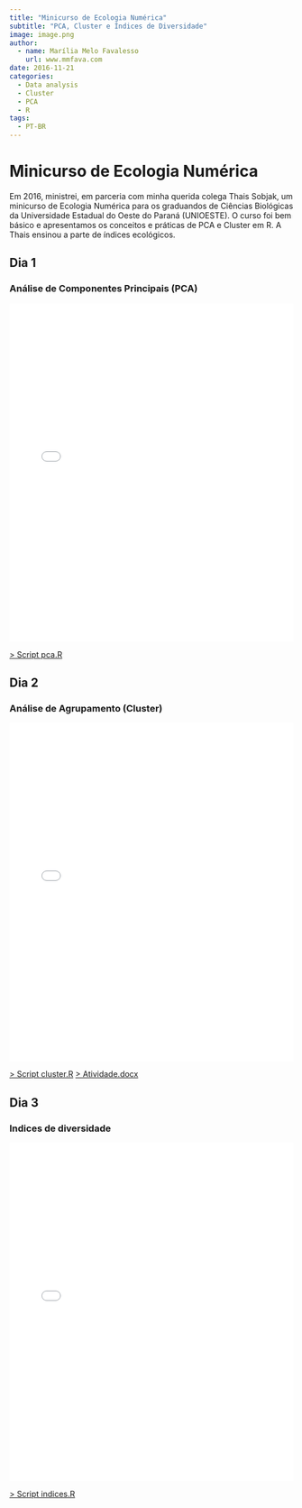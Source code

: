 ```yaml
---
title: "Minicurso de Ecologia Numérica"
subtitle: "PCA, Cluster e Índices de Diversidade"
image: image.png
author:
  - name: Marília Melo Favalesso
    url: www.mmfava.com
date: 2016-11-21
categories:
  - Data analysis
  - Cluster
  - PCA
  - R
tags: 
  - PT-BR
---
```


# Minicurso de Ecologia Numérica

Em 2016, ministrei, em parceria com minha querida colega Thais Sobjak, um minicurso de Ecologia Numérica para os graduandos de Ciências Biológicas da Universidade Estadual do Oeste do Paraná (UNIOESTE). O curso foi bem básico e apresentamos os conceitos e práticas de PCA e Cluster em R. A Thais ensinou a parte de índices ecológicos.


## Dia 1

### Análise de Componentes Principais (PCA)

<iframe src="pca.pdf" width="100%" height="600px" frameborder="0" allowfullscreen></iframe>

[> Script pca.R](scripts/pca.R)


## Dia 2

### Análise de Agrupamento (Cluster)

<iframe src="cluster.pdf" width="100%" height="600px" frameborder="0" allowfullscreen></iframe>

[> Script cluster.R](scripts/cluster.R)
[> Atividade.docx](atividade.docx)

## Dia 3

### Indices de diversidade 

<iframe src="indices.pdf" width="100%" height="600px" frameborder="0" allowfullscreen></iframe>

[> Script indices.R](scripts/indices.R)
